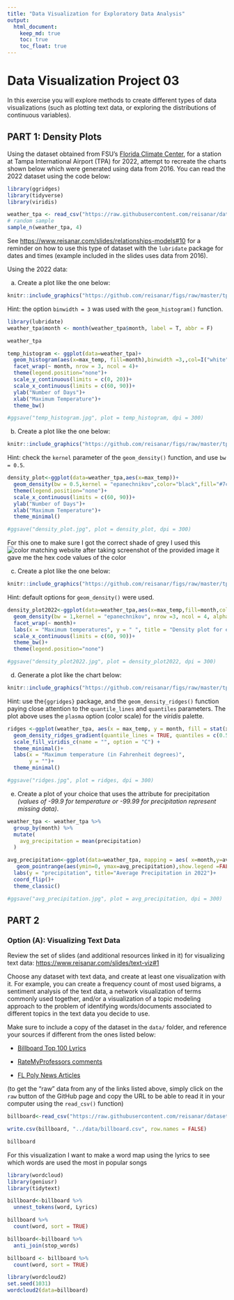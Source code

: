 ```yaml
---
title: "Data Visualization for Exploratory Data Analysis"
output: 
  html_document:
    keep_md: true
    toc: true
    toc_float: true
---
```


# Data Visualization Project 03

In this exercise you will explore methods to create different types of data visualizations (such as plotting text data, or exploring the distributions of continuous variables).

## PART 1: Density Plots

Using the dataset obtained from FSU's [Florida Climate Center](https://climatecenter.fsu.edu/climate-data-access-tools/downloadable-data), for a station at Tampa International Airport (TPA) for 2022, attempt to recreate the charts shown below which were generated using data from 2016. You can read the 2022 dataset using the code below:

```r
library(ggridges)
library(tidyverse)
library(viridis)
```

```r

weather_tpa <- read_csv("https://raw.githubusercontent.com/reisanar/datasets/master/tpa_weather_2022.csv")
# random sample 
sample_n(weather_tpa, 4)
```

See <https://www.reisanar.com/slides/relationships-models#10> for a reminder on how to use this type of dataset with the `lubridate` package for dates and times (example included in the slides uses data from 2016).

Using the 2022 data:

(a) Create a plot like the one below:

```r
knitr::include_graphics("https://github.com/reisanar/figs/raw/master/tpa_max_temps_facet.png")
```

Hint: the option `binwidth = 3` was used with the `geom_histogram()` function.

```r
library(lubridate)
weather_tpa$month <- month(weather_tpa$month, label = T, abbr = F)
```

```r
weather_tpa
```

```r
temp_histogram <- ggplot(data=weather_tpa)+
  geom_histogram(aes(x=max_temp, fill=month),binwidth =3,,col=I("white"), show.legend = FALSE)+
  facet_wrap(~ month, nrow = 3, ncol = 4)+
  theme(legend.position="none")+
  scale_y_continuous(limits = c(0, 20))+
  scale_x_continuous(limits = c(60, 90))+
  ylab("Number of Days")+
  xlab("Maximum Temperature")+
  theme_bw()
```

```r
#ggsave("temp_histogram.jpg", plot = temp_histogram, dpi = 300)
```

(b) Create a plot like the one below:

```r
knitr::include_graphics("https://github.com/reisanar/figs/raw/master/tpa_max_temps_density.png")
```

Hint: check the `kernel` parameter of the `geom_density()` function, and use `bw = 0.5`.

```r
density_plot<-ggplot(data=weather_tpa,aes(x=max_temp))+
  geom_density(bw = 0.5,kernel = "epanechnikov",color="black",fill="#7c7c7c")+
  theme(legend.position="none")+
  scale_x_continuous(limits = c(60, 90))+
  ylab("Number of Days")+
  xlab("Maximum Temperature")+
  theme_minimal()
```

```r
#ggsave("density_plot.jpg", plot = density_plot, dpi = 300)

```

For this one to make sure I got the correct shade of grey I used this ![color matching website](https://designs.ai/colors) after taking screenshot of the provided image it gave me the hex code values of the color

(c) Create a plot like the one below:

```r
knitr::include_graphics("https://github.com/reisanar/figs/raw/master/tpa_max_temps_density_facet.png")
```

Hint: default options for `geom_density()` were used.

```r
density_plot2022<-ggplot(data=weather_tpa,aes(x=max_temp,fill=month,col=I("black")))+
  geom_density(bw = 1,kernel = "epanechnikov", nrow =3, ncol = 4, alpha=.8)+
  facet_wrap(~ month)+  
  labs(x = "Maximum temperatures", y = " ", title = "Density plot for each month in 2022")+
  scale_x_continuous(limits = c(60, 90))+
  theme_bw()+
  theme(legend.position="none")
```

```r
#ggsave("density_plot2022.jpg", plot = density_plot2022, dpi = 300)

```

(d) Generate a plot like the chart below:

```r
knitr::include_graphics("https://github.com/reisanar/figs/raw/master/tpa_max_temps_ridges_plasma.png")
```

Hint: use the`{ggridges}` package, and the `geom_density_ridges()` function paying close attention to the `quantile_lines` and `quantiles` parameters. The plot above uses the `plasma` option (color scale) for the *viridis* palette.

```r
ridges <-ggplot(weather_tpa, aes(x = max_temp, y = month, fill = stat(x))) +
  geom_density_ridges_gradient(quantile_lines = TRUE, quantiles = c(0.5)) +
  scale_fill_viridis_c(name = "", option = "C") +
  theme_minimal()+
  labs(x = "Maximum temperature (in Fahrenheit degrees)",
       y = "")+
  theme_minimal()
```

```r
#ggsave("ridges.jpg", plot = ridges, dpi = 300)

```


(e) Create a plot of your choice that uses the attribute for precipitation *(values of -99.9 for temperature or -99.99 for precipitation represent missing data)*.

```r
weather_tpa <- weather_tpa %>%
  group_by(month) %>%
  mutate(
    avg_precipitation = mean(precipitation)
  ) 
```

```r
avg_precipitation<-ggplot(data=weather_tpa, mapping = aes( x=month,y=avg_precipitation,fill=month)) +
   geom_pointrange(aes(ymin=0, ymax=avg_precipitation),show.legend =FALSE)+
  labs(y = "precipitation", title="Average Precipitation in 2022")+
  coord_flip()+
  theme_classic()
```

```r
#ggsave("avg_precipitation.jpg", plot = avg_precipitation, dpi = 300)

```

## PART 2

### Option (A): Visualizing Text Data

Review the set of slides (and additional resources linked in it) for visualizing text data: <https://www.reisanar.com/slides/text-viz#1>

Choose any dataset with text data, and create at least one visualization with it. For example, you can create a frequency count of most used bigrams, a sentiment analysis of the text data, a network visualization of terms commonly used together, and/or a visualization of a topic modeling approach to the problem of identifying words/documents associated to different topics in the text data you decide to use.

Make sure to include a copy of the dataset in the `data/` folder, and reference your sources if different from the ones listed below:

-   [Billboard Top 100 Lyrics](https://github.com/reisanar/datasets/blob/master/BB_top100_2015.csv)

-   [RateMyProfessors comments](https://github.com/reisanar/datasets/blob/master/rmp_wit_comments.csv)

-   [FL Poly News Articles](https://github.com/reisanar/datasets/blob/master/flpoly_news_SP23.csv)

(to get the "raw" data from any of the links listed above, simply click on the `raw` button of the GitHub page and copy the URL to be able to read it in your computer using the `read_csv()` function)

```r
billboard<-read_csv("https://raw.githubusercontent.com/reisanar/datasets/master/BB_top100_2015.csv")
```
```r
write.csv(billboard, "../data/billboard.csv", row.names = FALSE)
```



```r
billboard
```

For this visualization I want to make a word map using the lyrics to see which words are used the most in popular songs

```r
library(wordcloud)
library(geniusr)
library(tidytext)
```

```r
billboard<-billboard %>% 
  unnest_tokens(word, Lyrics)
```

```r
billboard %>% 
  count(word, sort = TRUE)
```

```r
billboard<-billboard %>% 
  anti_join(stop_words)

```

```r
billboard <- billboard %>% 
  count(word, sort = TRUE)
```

```r

library(wordcloud2)
set.seed(1031)
wordcloud2(data=billboard)
```
